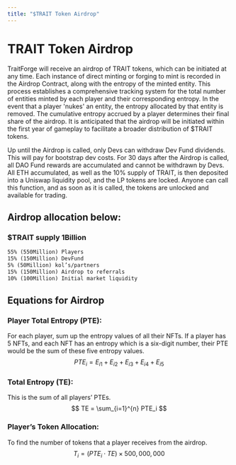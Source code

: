 ```yaml
---
title: "$TRAIT Token Airdrop"
---
```


# TRAIT Token Airdrop

TraitForge will receive an airdrop of TRAIT tokens, which can be initiated at any time. Each instance of direct minting or forging to mint is recorded in the Airdrop Contract, along with the entropy of the minted entity. This process establishes a comprehensive tracking system for the total number of entities minted by each player and their corresponding entropy. In the event that a player 'nukes' an entity, the entropy allocated by that entity is removed. The cumulative entropy accrued by a player determines their final share of the airdrop. It is anticipated that the airdrop will be initiated within the first year of gameplay to facilitate a broader distribution of $TRAIT tokens.

Up until the Airdrop is called, only Devs can withdraw Dev Fund dividends. This will pay for bootstrap dev costs. 
For 30 days after the Airdrop is called, all DAO Fund rewards are accumulated and cannot be withdrawn by Devs. All ETH accumulated, as well as the 10% supply of TRAIT, is then deposited into a Uniswap liquidity pool, and the LP tokens are locked. Anyone can call this function, and as soon as it is called, the tokens are unlocked and available for trading. 

## Airdrop allocation below:
### $TRAIT supply 1Billion 

```html
55% (550Million) Players
15% (150Million) DevFund 
5% (50Million) kol’s/partners
15% (150Million) Airdrop to referrals
10% (100Million) Initial market liquidity
```
## Equations for Airdrop
### Player Total Entropy (PTE):
For each player, sum up the entropy values of all their NFTs. If a player has 5 NFTs, and each NFT has an entropy which is a six-digit number, their PTE would be the sum of these five entropy values.
$$
PTE_i = E_{i1} + E_{i2} + E_{i3} + E_{i4} + E_{i5}
$$

### Total Entropy (TE):
This is the sum of all players’ PTEs.
$$
TE = \sum_{i=1}^{n} PTE_i
$$

### Player’s Token Allocation:
To find the number of tokens  that a player  receives from the airdrop.
$$
T_i = (PTE_i \cdot TE) \times 500,000,000
$$





